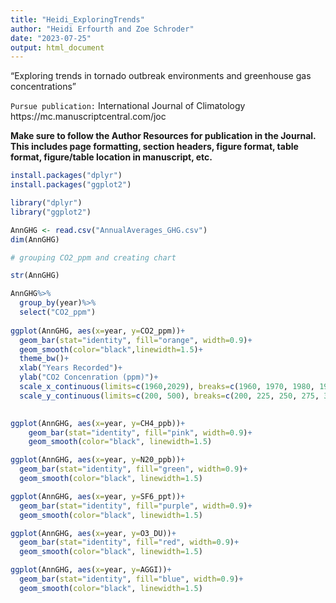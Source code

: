 ```yaml
---
title: "Heidi_ExploringTrends"
author: "Heidi Erfourth and Zoe Schroder"
date: "2023-07-25"
output: html_document
---
```


“Exploring trends in tornado outbreak environments and greenhouse gas concentrations” 

`Pursue publication:` International Journal of Climatology
                      https://mc.manuscriptcentral.com/joc 

**Make sure to follow the Author Resources for publication in the Journal. This includes page formatting, section headers, figure format, table format, figure/table location in manuscript, etc.**

```r
install.packages("dplyr")
install.packages("ggplot2")
```

```r
library("dplyr")
library("ggplot2")
```

```r
AnnGHG <- read.csv("AnnualAverages_GHG.csv")
dim(AnnGHG)

# grouping CO2_ppm and creating chart

str(AnnGHG)

AnnGHG%>%
  group_by(year)%>%
  select("CO2_ppm")
  
ggplot(AnnGHG, aes(x=year, y=CO2_ppm))+
  geom_bar(stat="identity", fill="orange", width=0.9)+
  geom_smooth(color="black",linewidth=1.5)+
  theme_bw()+
  xlab("Years Recorded")+
  ylab("CO2 Concenration (ppm)")+
  scale_x_continuous(limits=c(1960,2029), breaks=c(1960, 1970, 1980, 1990, 2000, 2010, 2020, 2030))+
  scale_y_continuous(limits=c(200, 500), breaks=c(200, 225, 250, 275, 300, 325, 350, 375, 400, 425, 450, 475, 500))

  
ggplot(AnnGHG, aes(x=year, y=CH4_ppb))+
    geom_bar(stat="identity", fill="pink", width=0.9)+
    geom_smooth(color="black", linewidth=1.5)

ggplot(AnnGHG, aes(x=year, y=N20_ppb))+
  geom_bar(stat="identity", fill="green", width=0.9)+
  geom_smooth(color="black", linewidth=1.5)

ggplot(AnnGHG, aes(x=year, y=SF6_ppt))+
  geom_bar(stat="identity", fill="purple", width=0.9)+
  geom_smooth(color="black", linewidth=1.5)

ggplot(AnnGHG, aes(x=year, y=O3_DU))+
  geom_bar(stat="identity", fill="red", width=0.9)+
  geom_smooth(color="black", linewidth=1.5)

ggplot(AnnGHG, aes(x=year, y=AGGI))+
  geom_bar(stat="identity", fill="blue", width=0.9)+
  geom_smooth(color="black", linewidth=1.5)


```

 